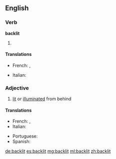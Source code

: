 ==English==

===Verb===
'''backlit'''

# {{past of|backlight}}

====Translations====
{{trans-top|Past participle of backlight}}
* French: {{t|fr|éclairé par derrière|m}}, {{t|fr|rétro-éclairé|m}}
{{trans-mid}}
* Italian: {{t|it|illuminato dal di dietro|m}}
{{trans-bottom}}

===Adjective===
{{en-adj}}

# [[lit]] or [[illuminated]] from behind

====Translations====
{{trans-top|Illuminated from behind}}
* French: {{t|fr|rétro-éclairé}}, {{t|fr|éclairé par derrière}}
* Italian: {{t|it|illuminato dal di dietro}}
{{trans-mid}}
*Portuguese: {{t|pt|retroiluminado}}
* Spanish: {{t|es|retroiluminado}}
{{trans-bottom}}

[[de:backlit]]
[[es:backlit]]
[[mg:backlit]]
[[ml:backlit]]
[[zh:backlit]]